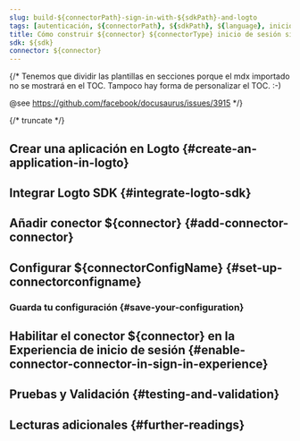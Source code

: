 ```yaml
---
slug: build-${connectorPath}-sign-in-with-${sdkPath}-and-logto
tags: [autenticación, ${connectorPath}, ${sdkPath}, ${language}, inicio-de-sesión-sin-contraseña, inicio-de-sesión, login]
title: Cómo construir ${connector} ${connectorType} inicio de sesión sin contraseña con ${sdk}
sdk: ${sdk}
connector: ${connector}
---
```


{/*
  Tenemos que dividir las plantillas en secciones porque el mdx importado no se mostrará en el TOC.
  Tampoco hay forma de personalizar el TOC. :-)

  @see https://github.com/facebook/docusaurus/issues/3915
*/}



{/* truncate */}

<Intro connector={connector} sdk="${sdk}" link="${sdkOfficialLink}" />

## Crear una aplicación en Logto \{#create-an-application-in-logto}

<CreateApplication type="${appType}" framework="${framework}" />

## Integrar Logto SDK \{#integrate-logto-sdk}

<IntegrateSdk />

## Añadir conector ${connector} \{#add-connector-connector}

<AddPasswordlessConnector
  connector={connector}
  connectorType="${connectorType}"
  passwordlessSignUpIdentifier="${passwordlessSignUpIdentifier}"
/>

## Configurar ${connectorConfigName} \{#set-up-connectorconfigname}

<ConnectorGuide />

### Guarda tu configuración \{#save-your-configuration}

<SaveYourConfiguration connector={connector} />

## Habilitar el conector ${connector} en la Experiencia de inicio de sesión \{#enable-connector-connector-in-sign-in-experience}

<EnablePasswordlessConnector
  connectorType="${connectorType}"
  passwordlessSignUpIdentifier="${passwordlessSignUpIdentifier}"
/>

## Pruebas y Validación \{#testing-and-validation}

<TestingAndValidation connector={connector} sdk="${sdk}" />

## Lecturas adicionales \{#further-readings}

<FurtherReadings />
